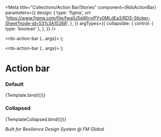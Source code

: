 
<Meta
  title="Collections/Action Bar/Stories"
  component={RdsActionBar}
  parameters={{
    design: {
      type: 'figma',
      url: 'https://www.figma.com/file/fws0J5pWjrviPYy0MLdEa3/RDS-Sticker-Sheet?node-id=53%3A10268',
    },
  }}
  argTypes={{
    collapsible: {
      control: { type: 'boolean' },
    },
  }}
/>

  <rds-action-bar {...args}>
    <rds-action label="Label Text" text="My Action Test" icon="view-grid"></rds-action>
    <rds-action label="Label Text" text="My Action Test" icon="scissors" active></rds-action>
    <rds-action label="Label Text" text="My Action Test" icon="office-building"></rds-action>
    <rds-divider spacing="none" />
    <rds-action label="Label Text" text="My Action Test" icon="arrow-circle-up" disabled></rds-action>
    <rds-action label="Label Text" text="My Action Test" icon="arrow-circle-down" disabled></rds-action>
    <rds-action label="Label Text" text="My Action Test" icon="arrow-circle-right" disabled></rds-action>
    <rds-action label="Label Text" text="My Action Test" icon="arrow-circle-left" disabled></rds-action>
  </rds-action-bar>
);

  <rds-action-bar {...args}>
    <rds-action label="Label Text" text="My Action Test" icon="view-grid"></rds-action>
    <rds-action label="Label Text" text="My Action Test" icon="scissors" active></rds-action>
    <rds-action label="Label Text" text="My Action Test" icon="office-building"></rds-action>
    <rds-action slot="bottom-action" text="My Action Test" icon="question-mark-circle" label="Label Text"></rds-action>
  </rds-action-bar>
);

# Action bar

### Default

<Canvas>
  <Story name="Default">{Template.bind({})}</Story>
</Canvas>

### Collapsed

<Canvas>
  <Story
    name="Collapsed"
    args={{
      collapsible: false,
    }}
  >
    {TemplateCollapsed.bind({})}
  </Story>
</Canvas>

_Built for Resilience Design System @ FM Global_
